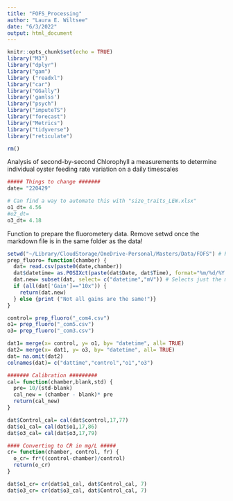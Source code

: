 ```yaml
---
title: "FOFS_Processing"
author: "Laura E. Wiltsee"
date: "6/3/2022"
output: html_document
---
```


```r
knitr::opts_chunk$set(echo = TRUE)
library("M3")
library("dplyr")
library("gam")
library ("readxl")
library("car")
library("GGally")
library('gamlss')
library("psych")
library("imputeTS")
library("forecast")
library("Metrics")
library("tidyverse")
library("reticulate")

rm()
```

Analysis of second-by-second Chlorophyll a measurements to determine individual oyster feeding rate variation on a daily timescales

```r
##### Things to change #######
date= "220429"

# Can find a way to automate this with "size_traits_LEW.xlsx"
o1_dt= 4.56
#o2_dt= 
o3_dt= 4.18
```

Function to prepare the fluorometery data.
Remove setwd once the markdown file is in the same folder as the data!
```r
setwd("~/Library/CloudStorage/OneDrive-Personal/Masters/Data/FOFS") # Remove once this script is in the same folder as the data!
prep_fluoro= function(chamber) {
  dat= read.csv(paste0(date,chamber))
  dat$datetime= as.POSIXct(paste(dat$Date, dat$Time), format="%m/%d/%Y %H:%M:%S")
  dat.new= subset(dat, select= c("datetime","mV")) # Selects just the mV and time
  if (all(dat['Gain']=="10x")) {
    return(dat.new)
  } else {print ("Not all gains are the same!")}
}

control= prep_fluoro("_com4.csv")
o1= prep_fluoro("_com5.csv")
o3= prep_fluoro("_com3.csv")
```

```r
dat1= merge(x= control, y= o1, by= "datetime", all= TRUE)
dat2= merge(x= dat1, y= o3, by= "datetime", all= TRUE)
dat= na.omit(dat2)
colnames(dat)= c("dattime","control","o1","o3")
```


```r
####### Calibration #########
cal= function(chamber,blank,std) {
  pre= 10/(std-blank)
  cal_new = (chamber - blank)* pre
  return(cal_new)
}

dat$Control_cal= cal(dat$control,17,77)
dat$o1_cal= cal(dat$o1,17,86)
dat$o3_cal= cal(dat$o3,17,79)

#### Converting to CR in mg/L #####
cr= function(chamber, control, fr) {
  o_cr= fr*((control-chamber)/control)
  return(o_cr)
}

dat$o1_cr= cr(dat$o1_cal, dat$Control_cal, 7)
dat$o3_cr= cr(dat$o3_cal, dat$Control_cal, 7)
```
